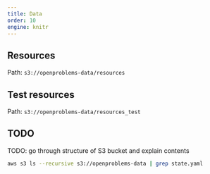 ```yaml
---
title: Data
order: 10
engine: knitr
---
```


## Resources

Path: `s3://openproblems-data/resources`

## Test resources

Path: `s3://openproblems-data/resources_test`

## TODO

TODO: go through structure of S3 bucket and explain contents

```bash
aws s3 ls --recursive s3://openproblems-data | grep state.yaml
```
